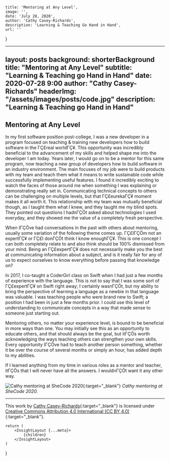 
    title: 'Mentoring at Any Level',
    image: '',
    date: 'July 28, 2020',
    author: 'Cathy Casey-Richards',
    description: 'Learning & Teaching Go Hand in Hand',
    url: ''
}

---
layout:      posts
background:  shorterBackground
title:       "Mentoring at Any Level"
subtitle:    "Learning & Teaching go Hand in Hand"
date:        2020-07-28 9:00
author:      "Cathy Casey-Richards"
headerImg:  "/assets/images/posts/code.jpg"
description: "Learning & Teaching go Hand in Hand"
---

## Mentoring at Any Level

In my first software position post-college, I was a new developer in a program focused on teaching & training new developers how to build software in the ΓÇ£real worldΓÇ¥. This opportunity was incredibly beneficial to the advancement of my skills and helped shape me into the developer I am today. Years later, I would go on to be a mentor for this same program, now teaching a new group of developers how to build software in an industry environment. The main focuses of my job were to build products with my team and teach them what it means to write sustainable code while successfully implementing useful features. I found it incredibly exciting to watch the faces of those around me when something I was explaining or demonstrating really set in. Communicating technical concepts to others can be challenging on multiple levels, but that ΓÇ£eurekaΓÇ¥ moment makes it all worth it. This relationship with my team was mutually beneficial though, as I taught them what I knew, and they taught me my blind spots. They pointed out questions I hadnΓÇÖt asked about technologies I used everyday, and they showed me the value of a completely fresh perspective. 

When IΓÇÖve had conversations in the past with others about mentoring, usually some variation of the following theme comes up. ΓÇ£IΓÇÖm not an expertΓÇ¥ or ΓÇ£I donΓÇÖt think I know enoughΓÇ¥. This is one concept I can both completely relate to and also think should be 100% dismissed from your mind. Being an ΓÇ£expertΓÇ¥ does not necessarily make you the best at communicating information about a subject, and is it really fair for any of us to expect ourselves to know everything before passing that knowledge on?

In 2017, I co-taught a CoderGirl class on Swift when I had just a few months of experience with the language. This is not to say that I was some sort of ΓÇ£expertΓÇ¥ on Swift right away; I certainly wasnΓÇÖt, but my ability to bring the perspective of learning a language as a newbie in that language was valuable. I was teaching people who were brand new to Swift; a position I had been in just a few months prior. I could use this level of understanding to communicate concepts in a way that made sense to someone just starting out. 

Mentoring others, no matter your experience level, is bound to be beneficial in more ways than one. You may initially see this as an opportunity to educate others, and that should always be the goal, but itΓÇÖs worth acknowledging the ways teaching others can strengthen your own skills. Every opportunity IΓÇÖve had to teach another person something, whether it be over the course of several months or simply an hour, has added depth to my abilities. 

If I learned anything from my time in various roles as a mentor and teacher, itΓÇÖs that I will never have all the answers. I wouldnΓÇÖt want it any other way. 

![Cathy mentoring at SheCode 2020](/assets/images/posts/2020-07-28-mentoring-at-any-level/she-code-2020.jpg){:target="_blank"}
*Cathy mentoring at SheCode 2020.*

***

This work by [Cathy Casey-Richards](https://www.cathyc93.com/){:target="_blank"} is licensed under [Creative Commons Attribution 4.0 International (CC BY 4.0)](https://creativecommons.org/licenses/by/4.0/){:target="_blank"}.

    return (
        <InsightLayout {...meta}>
            {children}
        </InsightLayout>
    )
}
